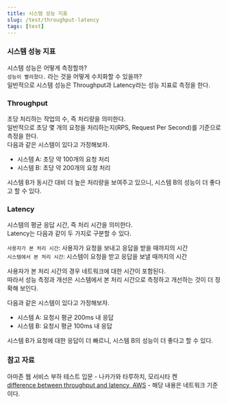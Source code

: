 ```yaml
---
title: 시스템 성능 지표
slug: /test/throughput-latency
tags: [test]
---
```


### 시스템 성능 지표

시스템 성능은 어떻게 측정할까?  
`성능이 빨라졌다.` 라는 것을 어떻게 수치화할 수 있을까?  
일반적으로 시스템 성능은 Throughput과 Latency라는 성능 지표로 측정을 한다.  

### Throughput

초당 처리하는 작업의 수, 즉 처리량을 의미한다.  
일반적으로 초당 몇 개의 요청을 처리하는지(RPS, Request Per Second)를 기준으로 측정을 한다.  
다음과 같은 시스템이 있다고 가정해보자.

- 시스템 A: 초당 약 100개의 요청 처리
- 시스템 B: 초당 약 200개의 요청 처리

시스템 B가 동시간 대비 더 높은 처리량을 보여주고 있으니, 시스템 B의 성능이 더 좋다고 할 수 있다. 

### Latency

시스템의 평균 응답 시간, 즉 처리 시간을 의미한다.  
Latency는 다음과 같이 두 가지로 구분할 수 있다.  

`사용자가 본 처리 시간`: 사용자가 요청을 보내고 응답을 받을 때까지의 시간  
`시스템에서 본 처리 시간`: 시스템이 요청을 받고 응답을 보낼 때까지의 시간  

사용자가 본 처리 시간의 경우 네트워크에 대한 시간이 포함된다.  
따라서 성능 측정과 개선은 시스템에서 본 처리 시간으로 측정하고 개선하는 것이 더 정확해 보인다.  

다음과 같은 시스템이 있다고 가정해보자.  

- 시스템 A: 요청시 평균 200ms 내 응답  
- 시스템 B: 요청시 평균 100ms 내 응답  

시스템 B가 요청에 대한 응답이 더 빠르니, 시스템 B의 성능이 더 좋다고 할 수 있다.  

### 참고 자료

아마존 웹 서비스 부하 테스트 입문 - 나카가와 타루하치, 모리시타 켄  
[difference between throughput and latency, AWS](https://aws.amazon.com/ko/compare/the-difference-between-throughput-and-latency/) - 해당 내용은 네트워크 기준이다.  